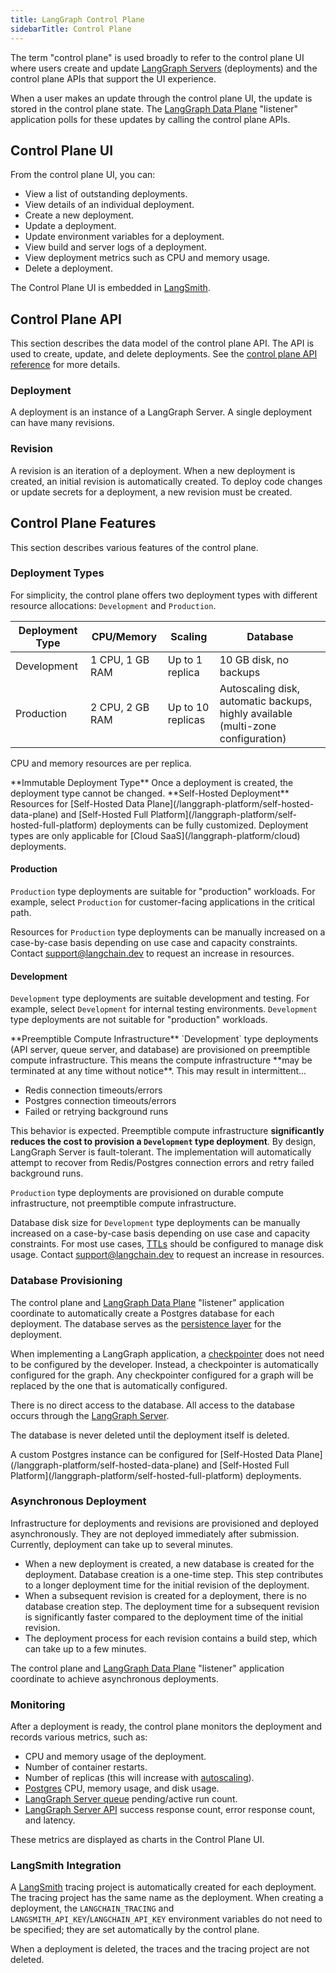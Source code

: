 ```yaml
---
title: LangGraph Control Plane
sidebarTitle: Control Plane
---
```


The term "control plane" is used broadly to refer to the control plane UI where users create and update [LangGraph Servers](/langgraph-platform/langgraph-server) (deployments) and the control plane APIs that support the UI experience.

When a user makes an update through the control plane UI, the update is stored in the control plane state. The [LangGraph Data Plane](/langgraph-platform/data-plane) "listener" application polls for these updates by calling the control plane APIs.

## Control Plane UI

From the control plane UI, you can:

* View a list of outstanding deployments.
* View details of an individual deployment.
* Create a new deployment.
* Update a deployment.
* Update environment variables for a deployment.
* View build and server logs of a deployment.
* View deployment metrics such as CPU and memory usage.
* Delete a deployment.

The Control Plane UI is embedded in [LangSmith](https://docs.smith.langchain.com).

## Control Plane API

This section describes the data model of the control plane API. The API is used to create, update, and delete deployments. See the [control plane API reference](/langgraph-platform/api-ref-control-plane) for more details.

### Deployment

A deployment is an instance of a LangGraph Server. A single deployment can have many revisions.

### Revision

A revision is an iteration of a deployment. When a new deployment is created, an initial revision is automatically created. To deploy code changes or update secrets for a deployment, a new revision must be created.

## Control Plane Features

This section describes various features of the control plane.

### Deployment Types

For simplicity, the control plane offers two deployment types with different resource allocations: `Development` and `Production`.

| **Deployment Type** | **CPU/Memory**  | **Scaling**         | **Database**                                                                     |
|---------------------|-----------------|---------------------|----------------------------------------------------------------------------------|
| Development         | 1 CPU, 1 GB RAM | Up to 1 replica   | 10 GB disk, no backups                                                           |
| Production          | 2 CPU, 2 GB RAM | Up to 10 replicas | Autoscaling disk, automatic backups, highly available (multi-zone configuration) |

CPU and memory resources are per replica.

<Warning>
  **Immutable Deployment Type**
  Once a deployment is created, the deployment type cannot be changed.
</Warning>

<Info>
  **Self-Hosted Deployment**
  Resources for [Self-Hosted Data Plane](/langgraph-platform/self-hosted-data-plane) and [Self-Hosted Full Platform](/langgraph-platform/self-hosted-full-platform) deployments can be fully customized. Deployment types are only applicable for [Cloud SaaS](/langgraph-platform/cloud) deployments.
</Info>

#### Production

`Production` type deployments are suitable for "production" workloads. For example, select `Production` for customer-facing applications in the critical path.

Resources for `Production` type deployments can be manually increased on a case-by-case basis depending on use case and capacity constraints. Contact support@langchain.dev to request an increase in resources.

#### Development

`Development` type deployments are suitable development and testing. For example, select `Development` for internal testing environments. `Development` type deployments are not suitable for "production" workloads.

<Danger>
  **Preemptible Compute Infrastructure**
  `Development` type deployments (API server, queue server, and database) are provisioned on preemptible compute infrastructure. This means the compute infrastructure **may be terminated at any time without notice**. This may result in intermittent...
  
  * Redis connection timeouts/errors
  * Postgres connection timeouts/errors
  * Failed or retrying background runs
  
  This behavior is expected. Preemptible compute infrastructure **significantly reduces the cost to provision a `Development` type deployment**. By design, LangGraph Server is fault-tolerant. The implementation will automatically attempt to recover from Redis/Postgres connection errors and retry failed background runs.
  
  `Production` type deployments are provisioned on durable compute infrastructure, not preemptible compute infrastructure.
</Danger>

Database disk size for `Development` type deployments can be manually increased on a case-by-case basis depending on use case and capacity constraints. For most use cases, [TTLs](/langgraph-platform/configure-ttl) should be configured to manage disk usage. Contact support@langchain.dev to request an increase in resources.

### Database Provisioning

The control plane and [LangGraph Data Plane](/langgraph-platform/data-plane) "listener" application coordinate to automatically create a Postgres database for each deployment. The database serves as the [persistence layer](https://langchain-ai.github.io/langgraph/concepts/persistence/#memory-store) for the deployment.

When implementing a LangGraph application, a [checkpointer](https://langchain-ai.github.io/langgraph/concepts/persistence/#checkpointer-libraries) does not need to be configured by the developer. Instead, a checkpointer is automatically configured for the graph. Any checkpointer configured for a graph will be replaced by the one that is automatically configured.

There is no direct access to the database. All access to the database occurs through the [LangGraph Server](/langgraph-platform/langgraph-server).

The database is never deleted until the deployment itself is deleted.

<Info>
  A custom Postgres instance can be configured for [Self-Hosted Data Plane](/langgraph-platform/self-hosted-data-plane) and [Self-Hosted Full Platform](/langgraph-platform/self-hosted-full-platform) deployments.
</Info>

### Asynchronous Deployment

Infrastructure for deployments and revisions are provisioned and deployed asynchronously. They are not deployed immediately after submission. Currently, deployment can take up to several minutes.

* When a new deployment is created, a new database is created for the deployment. Database creation is a one-time step. This step contributes to a longer deployment time for the initial revision of the deployment.
* When a subsequent revision is created for a deployment, there is no database creation step. The deployment time for a subsequent revision is significantly faster compared to the deployment time of the initial revision.
* The deployment process for each revision contains a build step, which can take up to a few minutes.

The control plane and [LangGraph Data Plane](/langgraph-platform/data-plane) "listener" application coordinate to achieve asynchronous deployments.

### Monitoring

After a deployment is ready, the control plane monitors the deployment and records various metrics, such as:

* CPU and memory usage of the deployment.
* Number of container restarts.
* Number of replicas (this will increase with [autoscaling](/langgraph-platform/data-plane#autoscaling)).
* [Postgres](/langgraph-platform/data-plane#postgres) CPU, memory usage, and disk usage.
* [LangGraph Server queue](/langgraph-platform/langgraph-server#persistence-and-task-queue) pending/active run count.
* [LangGraph Server API](/langgraph-platform/langgraph-server) success response count, error response count, and latency.

These metrics are displayed as charts in the Control Plane UI.

### LangSmith Integration

A [LangSmith](https://docs.smith.langchain.com/) tracing project is automatically created for each deployment. The tracing project has the same name as the deployment. When creating a deployment, the `LANGCHAIN_TRACING` and `LANGSMITH_API_KEY`/`LANGCHAIN_API_KEY` environment variables do not need to be specified; they are set automatically by the control plane.

When a deployment is deleted, the traces and the tracing project are not deleted.
